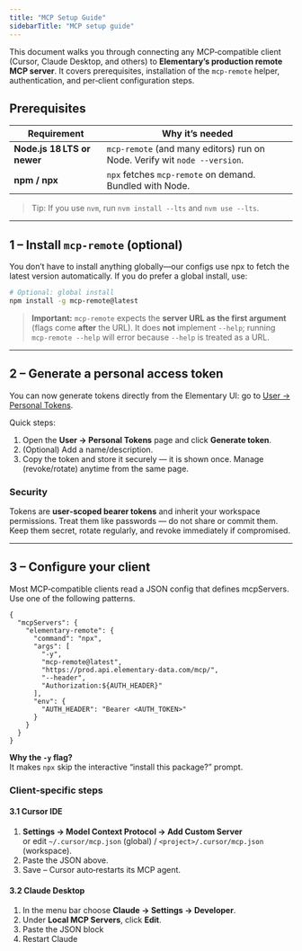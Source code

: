 ```yaml
---
title: "MCP Setup Guide"
sidebarTitle: "MCP setup guide"
---
```



This document walks you through connecting any MCP‑compatible client (Cursor, Claude Desktop, and others) to **Elementary’s production remote MCP server**. 
It covers prerequisites, installation of the `mcp-remote` helper, authentication, and per‑client configuration steps.

## Prerequisites
| Requirement | Why it’s needed |
|-------------|-----------------|
| **Node.js 18 LTS or newer** | `mcp-remote` (and many editors) run on Node. Verify wit `node --version`. |
| **npm / npx** | `npx` fetches `mcp-remote` on demand. Bundled with Node. |

> Tip: If you use `nvm`, run `nvm install --lts` and `nvm use --lts`.

---

## 1 – Install `mcp-remote` (optional)
You don’t have to install anything globally—our configs use npx to fetch the latest version automatically. If you do prefer a global install, use:
```bash
# Optional: global install
npm install -g mcp-remote@latest
```

> **Important:** `mcp-remote` expects the **server URL as the first argument** (flags come **after** the URL). It does **not** implement `--help`; running `mcp-remote --help` will error because `--help` is treated as a URL.

---

## 2 – Generate a personal access token
You can now generate tokens directly from the Elementary UI: go to [User → Personal Tokens](https://demo.elementary-data.com/settings/tokens).

Quick steps:
1. Open the **User → Personal Tokens** page and click **Generate token**.
2. (Optional) Add a name/description.
3. Copy the token and store it securely — it is shown once. Manage (revoke/rotate) anytime from the same page.

### Security
Tokens are **user‑scoped bearer tokens** and inherit your workspace permissions. Treat them like passwords — do not share or commit them. Keep them secret, rotate regularly, and revoke immediately if compromised.


---

## 3 – Configure your client
Most MCP‑compatible clients read a JSON config that defines mcpServers. Use one of the following patterns.
```jsonc
{
  "mcpServers": {
    "elementary-remote": {
      "command": "npx",
      "args": [
        "-y",
        "mcp-remote@latest",
        "https://prod.api.elementary-data.com/mcp/",
        "--header",
        "Authorization:${AUTH_HEADER}"
      ],
      "env": {
        "AUTH_HEADER": "Bearer <AUTH_TOKEN>"
      }
    }
  }
}
```
**Why the `-y` flag?**  
It makes `npx` skip the interactive “install this package?” prompt.

### Client‑specific steps

#### 3.1 Cursor IDE
1. **Settings → Model Context Protocol → Add Custom Server**  
   or edit `~/.cursor/mcp.json` (global) / `<project>/.cursor/mcp.json` (workspace).
2. Paste the JSON above.
3. Save – Cursor auto‑restarts its MCP agent.

#### 3.2 Claude Desktop
1. In the menu bar choose **Claude → Settings -> Developer**.
2. Under **Local MCP Servers**, click **Edit**.
3. Paste the JSON block
4. Restart Claude



